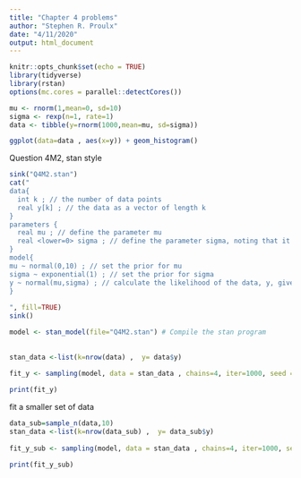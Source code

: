 ```yaml
---
title: "Chapter 4 problems"
author: "Stephen R. Proulx"
date: "4/11/2020"
output: html_document
---
```


```r
knitr::opts_chunk$set(echo = TRUE)
library(tidyverse)
library(rstan)
options(mc.cores = parallel::detectCores())

```

```r

mu <- rnorm(1,mean=0, sd=10)
sigma <- rexp(n=1, rate=1)
data <- tibble(y=rnorm(1000,mean=mu, sd=sigma))

ggplot(data=data , aes(x=y)) + geom_histogram() 
```


Question 4M2, stan style
```r
sink("Q4M2.stan")
cat("
data{
  int k ; // the number of data points
  real y[k] ; // the data as a vector of length k
}
parameters {
  real mu ; // define the parameter mu
  real <lower=0> sigma ; // define the parameter sigma, noting that it has a lower bound of zero
}
model{
mu ~ normal(0,10) ; // set the prior for mu
sigma ~ exponential(1) ; // set the prior for sigma
y ~ normal(mu,sigma) ; // calculate the likelihood of the data, y, given the parameters, mu and sigma
}    
    
", fill=TRUE) 
sink()

```

```r

model <- stan_model(file="Q4M2.stan") # Compile the stan program
 
 
stan_data <-list(k=nrow(data) ,  y= data$y) 
                 
fit_y <- sampling(model, data = stan_data , chains=4, iter=1000, seed = 23423423)

print(fit_y)

```

fit a smaller set of data
```r
data_sub=sample_n(data,10)
stan_data <-list(k=nrow(data_sub) ,  y= data_sub$y) 
     
fit_y_sub <- sampling(model, data = stan_data , chains=4, iter=1000, seed = 23423423)

print(fit_y_sub)

```